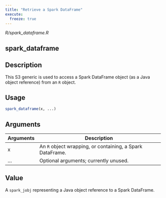 ```yaml
---
title: "Retrieve a Spark DataFrame"
execute:
  freeze: true
---
```


*R/spark_dataframe.R*

## spark_dataframe

## Description
This S3 generic is used to access a Spark DataFrame object (as a Java object reference) from an `R` object. 


## Usage
```r
spark_dataframe(x, ...) 
```

## Arguments
|Arguments|Description|
|---|---|
| x | An `R` object wrapping, or containing, a Spark DataFrame. |
| ... | Optional arguments; currently unused. |



## Value
A `spark_jobj` representing a Java object reference   to a Spark DataFrame. 




